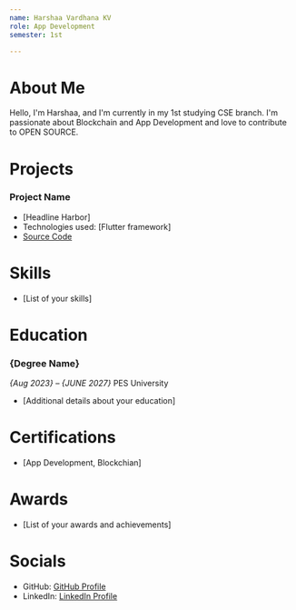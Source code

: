 ```yaml
---
name: Harshaa Vardhana KV
role: App Development
semester: 1st

---
```


# About Me

Hello, I'm Harshaa, and I'm currently in my 1st studying CSE branch. I'm passionate about Blockchain and App Development and love to contribute to OPEN SOURCE.

# Projects
### **Project Name**

- [Headline Harbor]
- Technologies used: [Flutter framework]
- [Source Code](https://github.com/kvharsha/Headline_Harbor_News_App)

# Skills

- [List of your skills]

# Education

### {Degree Name}
_{Aug 2023} – {JUNE 2027}_
PES University

- [Additional details about your education]

# Certifications

- [App Development, Blockchian]

# Awards

- [List of your awards and achievements]

# Socials

- GitHub: [GitHub Profile](https://github.com/kvharsha)
- LinkedIn: [LinkedIn Profile](www.linkedin.com/in/harshaa-vardhana-k-v-4344a0287)
